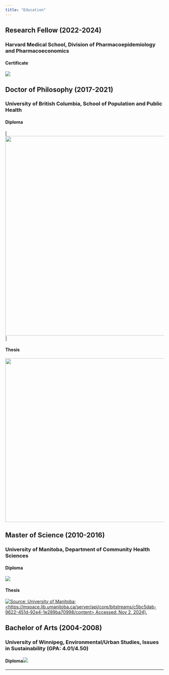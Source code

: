```yaml
---
title: "Education"
---
```


## Research Fellow (2022-2024)

### **Harvard Medical School, Division of Pharmacoepidemiology and Pharmacoeconomics**

#### **Certificate**

::: {#fit-postdoc_dip}
![](images/POSTDOC.png)
:::

## Doctor of Philosophy (2017-2021)

### **University of British Columbia, School of Population and Public Health**

#### Diploma

::: {#fig-phd_diploma}
\[![](images/PHD.png){width="635"}\]
:::

#### Thesis

::: {#fig-phd_thesis}
[![](images/clipboard-2463031712.png){fig-align="center" width="521"}](https://dx.doi.org/10.14288/1.0402446)
:::

## Master of Science (2010-2016)

### **University of Manitoba, Department of Community Health Sciences**

#### Diploma

::: {#fig-msc_diploma)
![](images/MSC.PNG)
:::

#### Thesis

::: {fig-msc_thesis}
[![Source: University of Manitoba; \<https://mspace.lib.umanitoba.ca/server/api/core/bitstreams/c5bc5dab-9622-451d-92e4-1e289ba70998/content\> Accessed: Nov 2, 2024).](images/msc_thesis_cover.PNG)](https://github.com/CAndrewBasham/web/blob/55f73f44c84420844cbc2556ae0b7cdb1e4eb4f0/docs/Education/Basham_C.Andrew_MSC_thesis.pdf)
:::

## Bachelor of Arts (2004-2008)

### **University of Winnipeg, Environmental/Urban Studies, Issues in Sustainability (GPA: 4.01/4.50)**

#### Diploma![](images/clipboard-1436043536.png)

------------------------------------------------------------------------